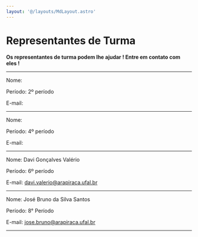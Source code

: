 ```yaml
---
layout: '@/layouts/MdLayout.astro'
---
```






Representantes de Turma
=======================







**Os representantes de turma podem lhe ajudar ! Entre em contato com eles !**


---------------------------------------------------------------------------------


Nome: 


Período: 2º período 


E-mail:


---------------------------------------------------------------------------------


Nome: 


Período: 4º período 


E-mail: 


---------------------------------------------------------------------------------


Nome: Davi Gonçalves Valério


Período: 6º período


E-mail: [davi.valerio@arapiraca.ufal.br](mailto:davi.valerio@arapiraca.ufal.br) 


---------------------------------------------------------------------------------


Nome: José Bruno da Silva Santos


Período: 8° Período


E-mail: [jose.bruno@arapiraca.ufal.br](mailto:jose.bruno@arapiraca.ufal.br) 


---------------------------------------------------------------------------------








